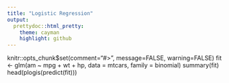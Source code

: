 ```yaml
---
title: "Logistic Regression"
output:
  prettydoc::html_pretty:
    theme: cayman
    highlight: github
---
```

knitr::opts_chunk$set(comment="#>", message=FALSE, warning=FALSE)
fit <- glm(am ~ mpg + wt + hp, data = mtcars, family = binomial)
summary(fit)
head(plogis(predict(fit)))
